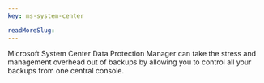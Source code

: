 ```yaml
---
key: ms-system-center

readMoreSlug:
---
```


Microsoft System Center Data Protection Manager can take the stress and management overhead out of backups by allowing you to control all your backups from one central console.